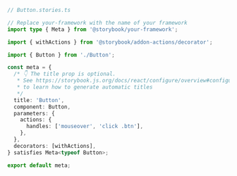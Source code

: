 ```ts
// Button.stories.ts

// Replace your-framework with the name of your framework
import type { Meta } from '@storybook/your-framework';

import { withActions } from '@storybook/addon-actions/decorator';

import { Button } from './Button';

const meta = {
  /* 👇 The title prop is optional.
   * See https://storybook.js.org/docs/react/configure/overview#configure-story-loading
   * to learn how to generate automatic titles
   */
  title: 'Button',
  component: Button,
  parameters: {
    actions: {
      handles: ['mouseover', 'click .btn'],
    },
  },
  decorators: [withActions],
} satisfies Meta<typeof Button>;

export default meta;
```
